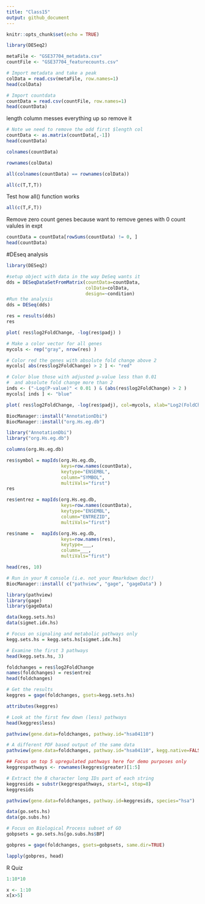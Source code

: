 ```yaml
---
title: "Class15"
output: github_document
---
```


```r
knitr::opts_chunk$set(echo = TRUE)
```

```r
library(DESeq2)
```

```r
metaFile <- "GSE37704_metadata.csv"
countFile <- "GSE37704_featurecounts.csv"

# Import metadata and take a peak
colData = read.csv(metaFile, row.names=1)
head(colData)
```


```r
# Import countdata
countData = read.csv(countFile, row.names=1)
head(countData)
```


length column messes everything up so remove it


```r
# Note we need to remove the odd first $length col
countData <- as.matrix(countData[,-1])
head(countData)
```


```r
colnames(countData)
```

```r
rownames(colData)
```



```r
all(colnames(countData) == rownames(colData))
```

```r
all(c(T,T,T))
```
Test how all() function works
```r
all(c(T,F,T))
```

Remove zero count genes because want to remove genes with 0 count valules in expt

```r
countData = countData[rowSums(countData) != 0, ]
head(countData)
```

#DEseq analysis
```r
library(DESeq2)
```


```r
#setup object with data in the way DeSeq wants it
dds = DESeqDataSetFromMatrix(countData=countData,
                             colData=colData,
                             design=~condition)
#Run the analysis
dds = DESeq(dds)
```


```r
res = results(dds)
res
```

```r
plot( res$log2FoldChange, -log(res$padj) )
```


```r
# Make a color vector for all genes
mycols <- rep("gray", nrow(res) )

# Color red the genes with absolute fold change above 2
mycols[ abs(res$log2FoldChange) > 2 ] <- "red"

# Color blue those with adjusted p-value less than 0.01
#  and absolute fold change more than 2
inds <- ("-Log(P-value)" < 0.01 ) & (abs(res$log2FoldChange) > 2 )
mycols[ inds ] <- "blue"

plot( res$log2FoldChange, -log(res$padj), col=mycols, xlab="Log2(FoldChange)", ylab="-Log(P-value)" )
```





```r
BiocManager::install("AnnotationDbi")
BiocManager::install("org.Hs.eg.db")
```

```r
library("AnnotationDbi")
library("org.Hs.eg.db")
```

```r
columns(org.Hs.eg.db)

res$symbol = mapIds(org.Hs.eg.db,
                    keys=row.names(countData), 
                    keytype="ENSEMBL",
                    column="SYMBOL",
                    multiVals="first")
res

res$entrez = mapIds(org.Hs.eg.db,
                    keys=row.names(countData),
                    keytype="ENSEMBL",
                    column="ENTREZID",
                    multiVals="first")

res$name =   mapIds(org.Hs.eg.db,
                    keys=row.names(res),
                    keytype=___,
                    column=___,
                    multiVals="first")

head(res, 10)
```

```r
# Run in your R console (i.e. not your Rmarkdown doc!)
BiocManager::install( c("pathview", "gage", "gageData") )
```

```r
library(pathview)
library(gage)
library(gageData)
```

```r
data(kegg.sets.hs)
data(sigmet.idx.hs)

# Focus on signaling and metabolic pathways only
kegg.sets.hs = kegg.sets.hs[sigmet.idx.hs]

# Examine the first 3 pathways
head(kegg.sets.hs, 3)
```

```r
foldchanges = res$log2FoldChange
names(foldchanges) = res$entrez
head(foldchanges)
```

```r
# Get the results
keggres = gage(foldchanges, gsets=kegg.sets.hs)
```

```r
attributes(keggres)
```

```r
# Look at the first few down (less) pathways
head(keggres$less)
```

```r
pathview(gene.data=foldchanges, pathway.id="hsa04110")
```

```r
# A different PDF based output of the same data
pathview(gene.data=foldchanges, pathway.id="hsa04110", kegg.native=FALSE)
```

```r
## Focus on top 5 upregulated pathways here for demo purposes only
keggrespathways <- rownames(keggres$greater)[1:5]

# Extract the 8 character long IDs part of each string
keggresids = substr(keggrespathways, start=1, stop=8)
keggresids
```


```r
pathview(gene.data=foldchanges, pathway.id=keggresids, species="hsa")
```


```r
data(go.sets.hs)
data(go.subs.hs)

# Focus on Biological Process subset of GO
gobpsets = go.sets.hs[go.subs.hs$BP]

gobpres = gage(foldchanges, gsets=gobpsets, same.dir=TRUE)

lapply(gobpres, head)
```

R Quiz

```r
1:10*10
```

```r
x <- 1:10
x[x>5]
```

